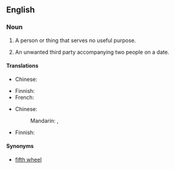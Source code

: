 ==English==

===Noun===
{{en-noun|head=[[third]] [[wheel]]}}

# {{idiomatic}} A person or thing that serves no useful purpose.
# {{idiomatic}} An unwanted third party accompanying two people on a date.

====Translations====
{{trans-top|person or thing that serves no useful purpose}}
* Chinese:
*: {{trreq|cmn}}
{{trans-mid}}
* Finnish: {{t-|fi|painolasti}}
* French: {{t-|fr|troisième roue|f}}
{{trans-bottom}}

{{trans-top|unwanted third party accompanying two people on a date}}
* Chinese:
*: Mandarin: {{t|cmn|電燈泡|sc=Hani}}, {{t|cmn|电灯泡|tr=diàndēngpào|sc=Hani}}
{{trans-mid}}
* Finnish: {{t-|fi|kolmas pyörä}}
{{trans-bottom}}

====Synonyms====
* [[fifth wheel]]